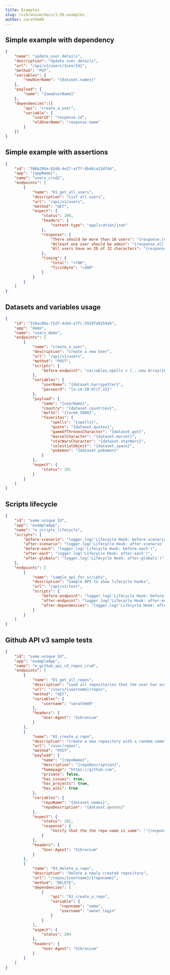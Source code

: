 ```yaml
---
title: Examples
slug: /vibranium/docs/3.99.examples
author: sarathm09
---
```



## Simple example with dependency
```json
{
    "name": "update_user_details",
    "description": "Update user details",
    "url": "/api/v1/users/{userId}",
    "method": "PUT",
    "variables": {
        "newUserName": "{dataset.names}"
    },
    "payload": {
        "name": "{newUserName}"
    },
    "dependencies":[{
        "api": "create_a_user",
        "variable": {
            "userId": "response.id",
            "oldUserName": "response.name"
        }
    }]
}
```

## Simple example with assertions
```json
{
    "id": "f06b299a-82d0-4e27-af7f-8b46ca23d7d4",
    "app": "{appName}",
    "name": "users_crud2",
    "endpoints": [
        {
            "name": "01_get_all_users",
            "description": "List all users",
            "url": "/api/v1/users",
            "method": "GET",
            "expect": {
                "status": 200,
                "headers": {
                    "content-type": "application/json"
                },
                "response": {
                    "There should be more than 10 users": "{response.length} > 10",
                    "Atleast one user should be admin": "{response.all.isAdmin}.filter(isAdmin => isAdmin).length === 0",
                    "All users have an ID of 32 characters": "{response.all.id}.every(id => id.length === 36)"
                },
                "timing": {
                    "total": "<700",
                    "firstByte": "<300"
                }
            }
        }
    ]
}
```

## Datasets and variables usage
```json
{
    "id": "319ac86a-f2d7-4cb4-a7fc-5910fe0154d4",
    "app": "demo",
    "name": "users_demo",
    "endpoints": [
        {
            "name": "create_a_user",
            "description": "Create a new User",
            "url": "/api/v1/users",
            "method": "POST",
            "scripts": {
                "before-endpoint": "variables.spells = [...new Array(10)].map(() => '{dataset.spells}'); return { variables }"
            },
            "variables": {
                "userName": "{dataset.harrypotter}",
                "password": "[a-zA-Z0-9]{7,15}"
            },
            "payload": {
                "name": "{userName}",
                "country": "{dataset.countries}",
                "motto": "{lorem_5000}",
                "favorites": {
                    "spells": "{spells}",
                    "quote": "{dataset.quotes}",
                    "gameOfThronesCharacter": "{dataset.got}",
                    "marvelCharacter": "{dataset.marvel}",
                    "starWarsCharacter": "{dataset.starWars}",
                    "celestialObject": "{dataset.space}",
                    "pokemon": "{dataset.pokemon}"
                }
            },
            "expect": {
                "status": 201
            }
        }
    ]
}
```

## Scripts lifecycle
```json
{
    "id": "some unique Id",
    "app": "exampleApp",
    "name": "e_scripts_lifecycle",
    "scripts": {
        "before-scenario": "logger.log('Lifecycle Hook: before-scenario')",
        "after-scenario": "logger.log('Lifecycle Hook: after-scenario')",
        "before-each": "logger.log('Lifecycle Hook: before-each')",
        "after-each": "logger.log('Lifecycle Hook: after-each')",
        "after-globals": "logger.log('Lifecycle Hook: after-globals')"
    },
    "endpoints": [
        {
            "name": "sample_api_for_scripts",
            "description": "Sample API to show lifecycle hooks",
            "url": "/api/v1/test",
            "scripts": {
                "before-endpoint": "logger.log('Lifecycle Hook: before-endpoint')",
                "after-endpoint": "logger.log('Lifecycle Hook: after-endpoint')",
                "after-dependencies": "logger.log('Lifecycle Hook: after-dependencies')"
            }
        }
    ]
}
```

## Github API v3 sample tests
```json
{
    "id": "some unique Id",
    "app": "exampleApp",
    "name": "e_github_api_v3_repos_crud",
    "endpoints": [
        {
            "name": "01_get_all_repos",
            "description": "Load all repositories that the user has access to",
            "url": "/users/{username}/repos",
            "method": "GET",
            "variables": {
                "username": "sarathm09"
            },
            "headers": {
                "User-Agent": "Vibranium"
            }
        },
        {
            "name": "02_create_a_repo",
            "description": "Create a new repository with a random name",
            "url": "/user/repos",
            "method": "POST",
            "payload": {
                "name": "{repoName}",
                "description": "{repoDescription}",
                "homepage": "https://github.com",
                "private": false,
                "has_issues": true,
                "has_projects": true,
                "has_wiki": true
            },
            "variables": {
                "repoName": "{dataset.names}",
                "repoDescription": "{dataset.quotes}"
            },
            "expect": {
                "status": 201,
                "response": {
                    "Verify that the the repo name is same": "'{response.name}' === '{repoName}'"
                }
            },
            "headers": {
                "User-Agent": "Vibranium"
            }
        },
        {
            "name": "03_delete_a_repo",
            "description": "Delete a newly created repository",
            "url": "/repos/{username}/{reponame}",
            "method": "DELETE",
            "dependencies": [
                {
                    "api": "02_create_a_repo",
                    "variable": {
                        "reponame": "name",
                        "username": "owner.login"
                    }
                }
            ],
            "expect": {
                "status": 204
            },
            "headers": {
                "User-Agent": "Vibranium"
            }
        }
    ]
}
```


